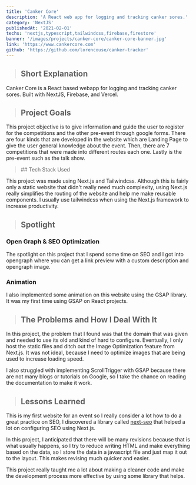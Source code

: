 ```yaml
---
title: 'Canker Core'
description: 'A React web app for logging and tracking canker sores.'
category: 'NextJS'
publishedAt: '2021-02-01'
techs: 'nextjs,typescript,tailwindcss,firebase,firestore'
banner: '/images/projects/canker-core/canker-core-banner.jpg'
link: 'https://www.cankercore.com'
github: 'https://github.com/lorencouse/canker-tracker'
---
```


> ## Short Explanation

Canker Core is a React based webapp for logging and tracking canker sores. Built with NextJS, Firebase, and Vercel.

> ## Project Goals

This project objective is to give information and guide the user to
register for the competitions and the other pre-event through google
forms. There are four kinds that are developed in the website which
are Landing Page to give the user general knowledge about the event.
Then, there are 7 competitions that were made into different routes
each one. Lastly is the pre-event such as the talk show.

<blockquote className='with-icons'>
  ## Tech Stack Used
  <div className='not-prose mt-2'>
    <TechIcons techs={['nextjs', 'tailwindcss']} />
  </div>
</blockquote>

This project was made using Next.js and Tailwindcss. Although this is
fairly only a static website that didn't really need much complexity,
using Next.js really simplifies the routing of the website and help me
make reusable components. I usually use tailwindcss when using the
Next.js framework to increase productivity.

<SplitImage>
  <Split>
    <CustomImg
      mdx
      className='!mb-0'
      publicId='/images/projects/canker-core/ss1_pvyttb.png'
      width={800}
      height={2366}
      alt='Web Screenshot'
    />
  </Split>
  <Split>
    <CustomImg
      mdx
      className='!mb-0'
      publicId='/images/projects/canker-core/ss2_fpine4.png'
      width={800}
      height={2782}
      alt='Web Screenshot'
    />
  </Split>
</SplitImage>

> ## Spotlight

### Open Graph & SEO Optimization

The spotlight on this project that I spend some time on SEO and I got
into opengraph where you can get a link preview with a custom
description and opengraph image.

<CustomImg
  mdx
  publicId='/images/projects/canker-core/opengraph_prie5d'
  alt='opengraph'
  width={315}
  height={227}
/>

### Animation

I also implemented some animation on this website using the GSAP
library. It was my first time using GSAP on React projects.

> ## The Problems and How I Deal With It

In this project, the problem that I found was that the domain that was
given and needed to use its old and kind of hard to configure.
Eventually, I only host the static files and ditch out the Image
Optimization feature from Next.js. It was not ideal, because I need to
optimize images that are being used to increase loading speed.

I also struggled with implementing ScrollTrigger with GSAP because
there are not many blogs or tutorials on Google, so I take the chance
on reading the documentation to make it work.

> ## Lessons Learned

This is my first website for an event so I really consider a lot how
to do a great practice on SEO, I discovered a library called
[next-seo](https://github.com/garmeeh/next-seo)
that helped a lot on configuring SEO using Next.js.

In this project, I anticipated that there will be many revisions
because that is what usually happens, so I try to reduce writing HTML
and make everything based on the data, so I store the data in a
javascript file and just map it out to the layout. This makes revising
much quicker and easier.

This project really taught me a lot about making a cleaner code and
make the development process more effective by using some library that
helps.
